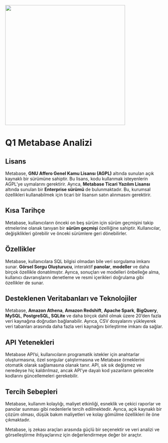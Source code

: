 ![](images/figtree.jpeg){width="382"}

# Q1 Metabase Analizi

## Lisans

Metabase, **GNU Affero Genel Kamu Lisansı (AGPL)** altında sunulan açık kaynaklı bir sürümüne sahiptir. Bu lisans, kodu kullanmak isteyenlerin AGPL'ye uymalarını gerektirir. Ayrıca, **Metabase Ticari Yazılım Lisansı** altında sunulan bir **Enterprise sürümü** de bulunmaktadır. Bu, kurumsal özellikleri kullanabilmek için ticari bir lisansın satın alınmasını gerektirir.

## Kısa Tarihçe

Metabase, kullanıcıların önceki on beş sürüm için sürüm geçmişini takip etmelerine olanak tanıyan bir **sürüm geçmişi** özelliğine sahiptir. Kullanıcılar, değişiklikleri görebilir ve önceki sürümlere geri dönebilirler.

## Özellikler

Metabase, kullanıcılara SQL bilgisi olmadan bile veri sorgulama imkanı sunar. **Görsel Sorgu Oluşturucu**, interaktif **panolar**, **modeller** ve daha birçok özellikle donatılmıştır. Ayrıca, sonuçları ve modelleri önbelleğe alma, kullanıcı davranışlarını denetleme ve resmi içerikleri doğrulama gibi özellikler de sunar.

## Desteklenen Veritabanları ve Teknolojiler

Metabase, **Amazon Athena**, **Amazon Redshift**, **Apache Spark**, **BigQuery**, **MySQL**, **PostgreSQL, SQLite** ve daha birçok dahil olmak üzere 20'den fazla veri kaynağına doğrudan bağlanabilir. Ayrıca, CSV dosyalarını yükleyerek veri tabanları arasında daha fazla veri kaynağını birleştirme imkanı da sağlar.

## API Yetenekleri

Metabase API'si, kullanıcıların programatik istekler için anahtarlar oluşturmasına, özel sorgular çalıştırmasına ve Metabase örneklerini otomatik olarak sağlamasına olanak tanır. API, sık sık değişmez ve neredeyse hiç kaldırılmaz, ancak API'ye dayalı kod yazanların gelecekte kodlarını güncellemeleri gerekebilir.

## Tercih Sebepleri

Metabase, kullanım kolaylığı, maliyet etkinliği, esneklik ve çekici raporlar ve panolar sunması gibi nedenlerle tercih edilmektedir. Ayrıca, açık kaynaklı bir çözüm olması, düşük bakım maliyetleri ve kolay gömülme özellikleri ile öne çıkmaktadır.

Metabase, iş zekası araçları arasında güçlü bir seçenektir ve veri analizi ve görselleştirme ihtiyaçlarınız için değerlendirmeye değer bir araçtır.


